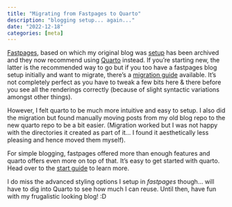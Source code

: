 ```yaml
---
title: "Migrating from Fastpages to Quarto"
description: "blogging setup... again..."
date: "2022-12-18"
categories: [meta]
---
```


[Fastpages](https://fastpages.fast.ai), based on which my original blog was [setup](../fastpages-blog-setup/fastpages-blog-setup.md) has been archived and they now recommend using [Quarto](https://quarto.org) instead. If you're starting new, the latter is the recommended way to go but if you too have a fastpages blog setup initially and want to migrate, there's a [migration guide](https://nbdev.fast.ai/tutorials/blogging.html#migrating-from-fastpages) available. It's not completely perfect as you have to tweak a few bits here & there before you see all the renderings correctly (because of slight syntactic variations amongst other things).

However, I felt quarto to be much more intuitive and easy to setup. I also did the migration but found manually moving posts from my old blog repo to the new quarto repo to be a bit easier. (Migration worked but I was not happy with the directories it created as part of it... I found it aesthetically less pleasing and hence moved them myself).

For simple blogging, fastpages offered more than enough features and quarto offers even more on top of that. It's easy to get started with quarto. Head over to the [start guide](https://quarto.org/docs/guide/) to learn more.

I do miss the advanced styling options I setup in _fastpages_ though... will have to dig into Quarto to see how much I can reuse. Until then, have fun with my frugalistic looking blog! :D